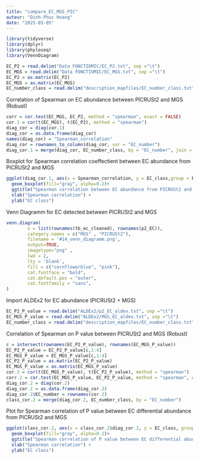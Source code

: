```yaml
---
title: "compare_EC_MGS_PIC"
auteur: "Dinh-Phuc Hoang"
date: "2025-03-05"
---
```


```r
library(tidyverse)
library(dplyr)
library(phyloseq)
library(VennDiagram)
```

```r
EC_P2 = read.delim("Data FONCTIOMIC/EC_P2.txt", sep ="\t")
EC_MGS = read.delim("Data FONCTIOMIC/EC_MGS.txt", sep ="\t")
EC_P2 = as.matrix(EC_P2)
EC_MGS = as.matrix(EC_MGS)
EC_number_class = read.delim("description_mapfiles/EC_number_class.txt", sep ="\t")
```
Correlation of Spearman on EC abundance between PICRUSt2 and MGS (Robust)
```r
corr = cor.test(EC_MGS, EC_P2, method = "spearman", exact = FALSE)
cor.1 = cor(t(EC_MGS), t(EC_P2), method = "spearman")
diag_cor = diag(cor.1)
diag_cor = as.data.frame(diag_cor)
names(diag_cor) = "Spearman_correlation"
diag_cor = rownames_to_column(diag_cor, var = "EC_number")
diag_cor.1 = merge(diag_cor, EC_number_class, by = "EC_number", join = "left")
```
Boxplot for Spearman correlation coeffectient between EC abundance from PICRUSt2 and MGS
```r
ggplot(diag_cor.1, aes(x = Spearman_correlation, y = EC_class,group = EC_class)) +
  geom_boxplot(fill="gray", alpha=0.2)+
  ggtitle("Spearman correlation between EC abundance from PICRUSt2 and MGS") +
  xlab("Spearman correlation") +
  ylab("EC class")
```
Venn Diagramm for EC detected between PICRUSt2 and MGS
```r
venn.diagram(
        x = list(rownames(tb_ec_cleaned), rownames(p2_EC)),
        category.names = c("MGS" , "PICRUSt2"),
        filename = '#14_venn_diagramm.png',
        output=TRUE,
        imagetype="png" ,
        lwd = 2,
        lty = 'blank',
        fill = c("cornflowerblue", "pink"),
        cat.fontface = "bold",
        cat.default.pos = "outer",
        cat.fontfamily = "sans",
)
```
Import ALDEx2 for EC abundance (PICRUSt2 + MGS)
```r
EC_P2_P_value = read.delim("ALDEx2/p2_EC_aldex.txt", sep ="\t")
EC_MGS_P_value = read.delim("ALDEx2/MGS_EC_aldex.txt", sep ="\t")
EC_number_class = read.delim("description_mapfiles/EC_number_class.txt", sep ="\t")
```
Correlation of Spearman on P value between PICRUSt2 and MGS (Robust)
```r
c = intersect(rownames(EC_P2_P_value), rownames(EC_MGS_P_value))
EC_P2_P_value = EC_P2_P_value[c,1:4]
EC_MGS_P_value = EC_MGS_P_value[c,1:4]
EC_P2_P_value = as.matrix(EC_P2_P_value)
EC_MGS_P_value = as.matrix(EC_MGS_P_value)
cor.2 = cor(t(EC_MGS_P_value), t(EC_P2_P_value), method = "spearman")
corr.2 = cor.test(EC_MGS_P_value, EC_P2_P_value, method = "spearman", exact = FALSE)
diag_cor.2 = diag(cor.2)
diag_cor.2 = as.data.frame(diag_cor.2)
diag_cor.2$EC_number = rownames(cor.2)
class_cor.2 = merge(diag_cor.2, EC_number_class, by = "EC_number")
```
Plot for Spearman correlation of P value between EC differential abundance from PICRUSt2 and MGS
```r
ggplot(class_cor.2, aes(x = class_cor.2$diag_cor.2, y = EC_class, group = EC_class)) +
  geom_boxplot(fill="gray", alpha=0.2)+
  ggtitle("Spearman correlation of P value between EC differential abundance from PICRUSt2 and MGS") +
  xlab("Spearman correlation") +
  ylab("EC class")
```

```r

```